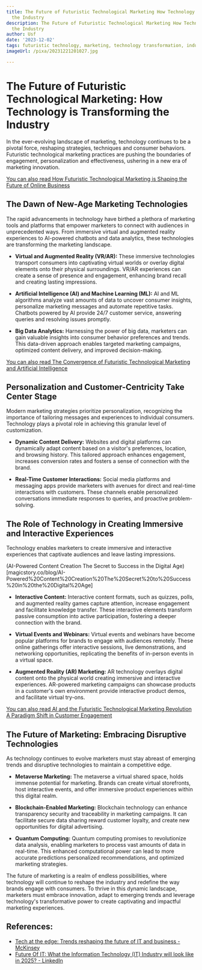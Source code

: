 ```yaml
---
title: The Future of Futuristic Technological Marketing How Technology is Transforming
  the Industry
description: The Future of Futuristic Technological Marketing How Technology is Transforming
  the Industry
author: Usf
date: '2023-12-02'
tags: futuristic technology, marketing, technology transformation, industry changes
imageUrl: /pixa/20231221201027.jpg

---
```

# The  Future  of Futuristic Technological Marketing: How Technology is Transforming the Industry

In the ever-evolving  landscape of marketing, technology continues to be a pivotal force, reshaping strategies, techniques and consumer behaviors. Futuristic technological marketing practices are pushing the boundaries of engagement, personalization and effectiveness,  ushering in a new era of marketing innovation.

[You can also read How Futuristic  Technological Marketing is Shaping the Future of  Online Business](How%20Futuristic%20Technological%20Marketing%20is%20Shaping%20the%20Future%20of%20Online%20Business)


## The Dawn of New-Age Marketing Technologies

The rapid  advancements in technology have birthed a plethora of  marketing tools and platforms that empower marketers to connect with audiences in unprecedented ways. From immersive virtual and augmented reality experiences  to AI-powered chatbots and data analytics,  these technologies are transforming the marketing  landscape.

* **Virtual and Augmented Reality (VR/AR):** These immersive technologies transport consumers into captivating virtual  worlds or overlay digital elements  onto their physical surroundings. VR/AR experiences can create a sense of presence and engagement, enhancing  brand recall and creating lasting impressions.

* **Artificial Intelligence (AI)  and Machine Learning (ML):** AI and ML algorithms analyze vast amounts of data to uncover consumer insights, personalize marketing messages and automate repetitive tasks. Chatbots powered by AI provide 24/7 customer service, answering queries and resolving  issues  promptly.

* **Big Data Analytics:** Harnessing the power of big data, marketers can gain valuable insights into consumer behavior preferences and trends. This data-driven approach enables targeted marketing campaigns,  optimized content delivery, and improved decision-making.

[You can  also read The Convergence of Futuristic Technological Marketing and Artificial Intelligence](The%20Convergence%20of%20Futuristic%20Technological%20Marketing%20and%20Artificial%20Intelligence)


## Personalization and Customer-Centricity Take Center Stage

Modern marketing  strategies prioritize personalization, recognizing the importance of tailoring messages and  experiences to individual consumers. Technology plays a pivotal role in achieving this granular level of customization.

*  **Dynamic Content Delivery:** Websites and digital platforms can dynamically adapt  content based on a visitor's preferences, location, and browsing history.  This tailored  approach enhances engagement, increases conversion rates and fosters a sense of connection with the  brand.

* **Real-Time Customer Interactions:**  Social media platforms and messaging apps provide marketers with avenues for  direct and  real-time interactions with customers. These channels enable personalized conversations immediate responses  to queries, and proactive  problem-solving.

##  The Role of Technology in Creating Immersive and Interactive Experiences

Technology enables marketers  to create immersive and interactive experiences that captivate audiences and leave lasting impressions.

(AI-Powered Content Creation The Secret to  Success in the Digital Age)[magicstory.co/blog/AI-Powered%20Content%20Creation%20The%20Secret%20to%20Success%20in%20the%20Digital%20Age]
*  **Interactive Content:**  Interactive content formats,  such as quizzes, polls, and augmented  reality games capture attention, increase engagement and facilitate  knowledge transfer.  These interactive elements transform passive consumption  into active participation, fostering a deeper connection with  the brand.

* **Virtual Events and Webinars:** Virtual events and webinars have become popular platforms for  brands to  engage with audiences remotely. These online gatherings offer  interactive sessions, live demonstrations, and networking  opportunities, replicating the benefits of in-person events in a virtual space.

* **Augmented Reality (AR) Marketing:** AR technology overlays digital content  onto the physical world creating  immersive and interactive experiences. AR-powered marketing campaigns can showcase products in  a customer's own environment provide interactive product demos, and facilitate virtual try-ons.

[You can  also read AI and  the Futuristic Technological Marketing Revolution A Paradigm Shift  in Customer Engagement](AI%20and%20the%20Futuristic%20Technological%20Marketing%20Revolution%20A%20Paradigm%20Shift%20in%20Customer%20Engagement)


## The Future of Marketing: Embracing Disruptive Technologies

As technology continues to evolve marketers must stay abreast  of emerging trends  and disruptive technologies to maintain a competitive edge.

* **Metaverse  Marketing:** The metaverse a virtual shared space, holds  immense potential for marketing. Brands can create virtual storefronts, host interactive events, and offer immersive product experiences within this digital  realm.

* **Blockchain-Enabled Marketing:** Blockchain technology can enhance transparency security and traceability in marketing campaigns. It  can facilitate secure data sharing reward customer loyalty, and create new opportunities for digital advertising.

* **Quantum Computing:** Quantum computing promises to  revolutionize data analysis, enabling marketers to process vast amounts of data  in real-time. This enhanced computational power can lead to more accurate predictions  personalized recommendations, and  optimized marketing strategies.

The future of marketing is a realm of endless possibilities, where technology will continue to reshape the industry  and  redefine  the way brands engage with consumers. To thrive in this dynamic landscape, marketers must embrace  innovation, adapt  to emerging trends and leverage technology's transformative power to create captivating and impactful marketing experiences.

## References:
- [Tech at the edge: Trends reshaping the future of IT and business - McKinsey](https://www.mckinsey.com/capabilities/mckinsey-digital/our-insights/tech-at-the-edge-trends-reshaping-the-future-of-it-and-business)
- [Future Of IT: What the Information Technology (IT) Industry will look like in 2025? - LinkedIn](https://www.linkedin.com/pulse/future-what-information-technology-industry-look-like-2025)
